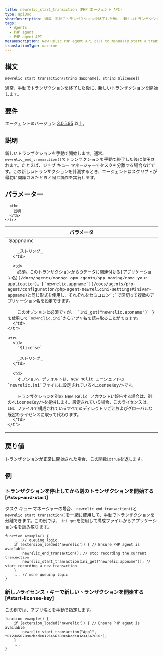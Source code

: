 ```yaml
---
title: newrelic_start_transaction (PHP エージェント API)
type: apiDoc
shortDescription: 通常、手動でトランザクションを終了した後に、新しいトランザクションを開始します。
tags:
  - Agents
  - PHP agent
  - PHP agent API
metaDescription: New Relic PHP agent API call to manually start a transaction. Useful for job queue processing.
translationType: machine
---
```


## 構文

```
newrelic_start_transaction(string $appname[, string $license])
```

通常、手動でトランザクションを終了した後に、新しいトランザクションを開始します。

## 要件

エージェントのバージョン [3.0.5.95](/docs/release-notes/agent-release-notes/php-release-notes/php-agent) 以上。

## 説明

新しいトランザクションを手動で開始します。通常、 `newrelic_end_transaction()`でトランザクションを手動で終了した後に使用されます。たとえば、ジョブ キュー マネージャーでタスクを分離する場合などです。この新しいトランザクションを計測するとき、エージェントはスクリプトが最初に開始されたときと同じ操作を実行します。

## パラメーター

<table>
  <thead>
    <tr>
      <th width="25%">
        パラメータ
      </th>

      <th>
        説明
      </th>
    </tr>
  </thead>

  <tbody>
    <tr>
      <td>
        `$appname`

        _ストリング_
      </td>

      <td>
        必須。このトランザクションからのデータに関連付ける[アプリケーション名](/docs/agents/manage-apm-agents/app-naming/name-your-application)。[`newrelic.appname`](/docs/agents/php-agent/configuration/php-agent-newrelicini-settings#inivar-appname)と同じ形式を使用し、それぞれをセミコロン`;`で区切って複数のアプリケーション名を設定できます。

        このオプションは必須ですが、 `ini_get("newrelic.appname")` } を使用して`newrelic.ini`からアプリ名を読み取ることができます。
      </td>
    </tr>

    <tr>
      <td>
        `$license`

        _ストリング_
      </td>

      <td>
        オプション。デフォルトは、New Relic エージェントの`newrelic.ini`ファイルに設定されている<LicenseKey/>です。

        トランザクションを別の New Relic アカウントに報告する場合は、別の<LicenseKey/>を提供します。設定されている場合、このライセンスは、INI ファイルで構成されているすべてのディレクトリごとおよびグローバルな既定のライセンスに取って代わります。
      </td>
    </tr>
  </tbody>
</table>

## 戻り値

トランザクションが正常に開始された場合、この関数は`true`を返します。

## 例

### トランザクションを停止してから別のトランザクションを開始する [#stop-and-start]

タスク キュー マネージャーの場合、 `newrelic_end_transaction()`と`newrelic_start_transaction()`を一緒に使用して、手動でトランザクションを分離できます。この例では、 `ini_get`を使用して構成ファイルからアプリケーション名を読み取ります。

```
function example() {
    ... // queuing logic
    if (extension_loaded('newrelic')) { // Ensure PHP agent is available
        newrelic_end_transaction(); // stop recording the current transaction
        newrelic_start_transaction(ini_get("newrelic.appname")); // start recording a new transaction
    }
    ... // more queuing logic
}
```

### 新しいライセンス・キーで新しいトランザクションを開始する [#start-license-key]

この例では、アプリ名と<LicenseKey/>を手動で指定します。

```
function example() {
    if (extension_loaded('newrelic')) { // Ensure PHP agent is available
        newrelic_start_transaction("App1", "01234567890abcde01234567890abcde01234567890");
    }
    ...
}
```